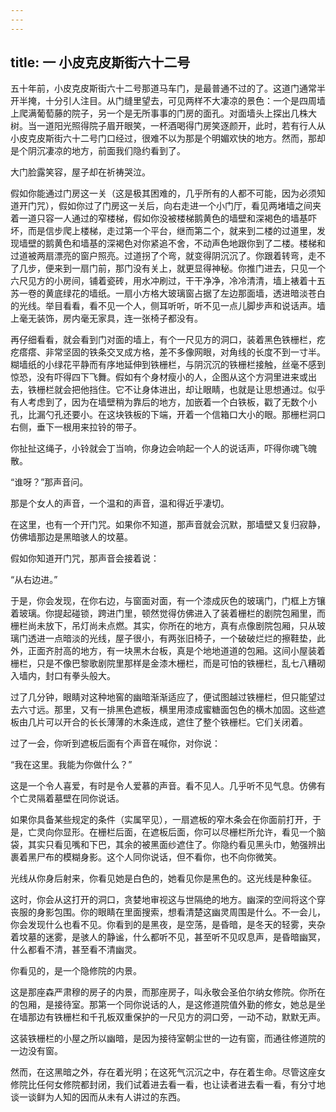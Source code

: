 ```yaml
---
---
---
```

title: 一 小皮克皮斯街六十二号
---




五十年前，小皮克皮斯街六十二号那道马车门，是最普通不过的了。这道门通常半开半掩，十分引人注目。从门缝里望去，可见两样不大凄凉的景色：一个是四周墙上爬满葡萄藤的院子，另一个是无所事事的门房的面孔。对面墙头上探出几株大树。当一道阳光照得院子眉开眼笑，一杯酒喝得门房笑逐颜开，此时，若有行人从小皮克皮斯街六十二号门口经过，很难不以为那是个明媚欢快的地方。然而，那却是个阴沉凄凉的地方，前面我们隐约看到了。

大门脸露笑容，屋子却在祈祷哭泣。

假如你能通过门房这一关（这是极其困难的，几乎所有的人都不可能，因为必须知道开门咒），假如你过了门房这一关后，向右走进一个小门厅，看见两堵墙之间夹着一道只容一人通过的窄楼梯，假如你没被楼梯鹅黄色的墙壁和深褐色的墙基吓坏，而是信步爬上楼梯，走过第一个平台，继而第二个，就来到二楼的过道里，发现墙壁的鹅黄色和墙基的深褐色对你紧追不舍，不动声色地跟你到了二楼。楼梯和过道被两扇漂亮的窗户照亮。过道拐了个弯，就变得阴沉沉了。你跟着转弯，走不了几步，便来到一扇门前，那门没有关上，就更显得神秘。你推门进去，只见一个六尺见方的小房间，铺着瓷砖，用水冲刷过，干干净净，冷冷清清，墙上裱着十五苏一卷的黄底绿花的墙纸。一扇小方格大玻璃窗占据了左边那面墙，透进暗淡苍白的光线。举目看看，看不见一个人，侧耳听听，听不见一点儿脚步声和说话声。墙上毫无装饰，房内毫无家具，连一张椅子都没有。

再仔细看看，就会看到门对面的墙上，有个一尺见方的洞口，装着黑色铁栅栏，疙疙瘩瘩、非常坚固的铁条交叉成方格，差不多像网眼，对角线的长度不到一寸半。糊墙纸的小绿花平静而有序地延伸到铁栅栏，与阴沉沉的铁栅栏接触，丝毫不感到惊恐，没有吓得四下飞舞。假如有个身材瘦小的人，企图从这个方洞里进来或出去，铁栅栏就会把他挡住。它不让身体进出，却让眼睛，也就是让思想通过。似乎有人考虑到了，因为在墙壁稍为靠后的地方，加嵌着一个白铁板，戳了无数个小孔，比漏勺孔还要小。在这块铁板的下端，开着一个信箱口大小的眼。那栅栏洞口右侧，垂下一根用来拉铃的带子。

你扯扯这绳子，小铃就会丁当响，你身边会响起一个人的说话声，吓得你魂飞魄散。

“谁呀？”那声音问。

那是个女人的声音，一个温和的声音，温和得近乎凄切。

在这里，也有一个开门咒。如果你不知道，那声音就会沉默，那墙壁又复归寂静，仿佛墙那边是黑暗骇人的坟墓。

假如你知道开门咒，那声音会接着说：

“从右边进。”

于是，你会发现，在你右边，与窗面对面，有一个漆成灰色的玻璃门，门框上方镶着玻璃。你提起碰锁，跨进门里，顿然觉得仿佛进入了装着栅栏的剧院包厢里，而栅栏尚未放下，吊灯尚未点燃。其实，你所在的地方，真有点像剧院包厢，只从玻璃门透进一点暗淡的光线，屋子很小，有两张旧椅子，一个破破烂烂的擦鞋垫，此外，正面齐肘高的地方，有一块黑木台板，真是个地地道道的包厢。这间小屋装着栅栏，只是不像巴黎歌剧院里那样是金漆木栅栏，而是可怕的铁栅栏，乱七八糟砌入墙内，封口有拳头般大。

过了几分钟，眼睛对这种地窖的幽暗渐渐适应了，便试图越过铁栅栏，但只能望过去六寸远。那里，又有一排黑色遮板，横里用漆成蜜糖面包色的横木加固。这些遮板由几片可以开合的长长薄薄的木条连成，遮住了整个铁栅栏。它们关闭着。

过了一会，你听到遮板后面有个声音在喊你，对你说：

“我在这里。我能为你做什么？”

这是一个令人喜爱，有时是令人爱慕的声音。看不见人。几乎听不见气息。仿佛有个亡灵隔着墓壁在同你说话。

如果你具备某些规定的条件（实属罕见），一扇遮板的窄木条会在你面前打开，于是，亡灵向你显形。在栅栏后面，在遮板后面，你可以尽栅栏所允许，看见一个脑袋，其实只看见嘴和下巴，其余的被黑面纱遮住了。你隐约看见黑头巾，勉强辨出裹着黑尸布的模糊身影。这个人同你说话，但不看你，也不向你微笑。

光线从你身后射来，你看见她是白色的，她看见你是黑色的。这光线是种象征。

这时，你会从这打开的洞口，贪婪地审视这与世隔绝的地方。幽深的空间将这个穿丧服的身影包围。你的眼睛在里面搜索，想看清楚这幽灵周围是什么。不一会儿，你会发现什么也看不见。你看到的是黑夜，是空荡，是昏暗，是冬天的轻雾，夹杂着坟墓的迷雾，是骇人的静谧，什么都听不见，甚至听不见叹息声，是昏暗幽冥，什么都看不清，甚至看不清幽灵。

你看见的，是一个隐修院的内景。

这是那座森严肃穆的房子的内景，而那座房子，叫永敬会圣伯尔纳女修院。你所在的包厢，是接待室。那第一个同你说话的人，是这修道院值外勤的修女，她总是坐在墙那边有铁栅栏和千孔板双重保护的一尺见方的洞口旁，一动不动，默默无声。

这装铁栅栏的小屋之所以幽暗，是因为接待室朝尘世的一边有窗，而通往修道院的一边没有窗。

然而，在这黑暗之外，存在着光明；在这死气沉沉之中，存在着生命。尽管这座女修院比任何女修院都封闭，我们试着进去看一看，也让读者进去看一看，有分寸地谈一谈鲜为人知的因而从未有人讲过的东西。
